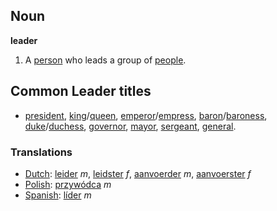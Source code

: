==Noun==

'''leader'''

#A [[person]] who leads a group of [[people]].

==Common Leader titles==
*[[president]], [[king]]/[[queen]], [[emperor]]/[[empress]], [[baron]]/[[baroness]], [[duke]]/[[duchess]], [[governor]], [[mayor]], [[sergeant]], [[general]].
===Translations===
*[[Dutch]]: [[leider]] ''m'', [[leidster]] ''f'', [[aanvoerder]] ''m'', [[aanvoerster]] ''f''
*[[Polish]]: [[przywódca]] ''m''
*[[Spanish]]: [[líder]] ''m''